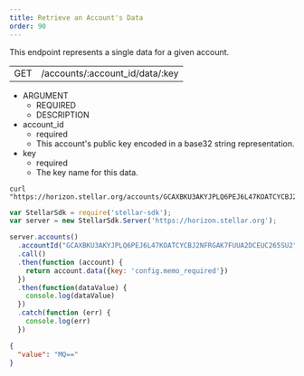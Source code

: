 ```yaml
---
title: Retrieve an Account's Data
order: 90
---
```



This endpoint represents a single data for a given account.

<Endpoint>

|  |  |
| --- | --- |
| GET | /accounts/:account_id/data/:key |

</Endpoint>

<NestedTable>

- ARGUMENT
  - REQUIRED
  - DESCRIPTION
- account_id
  - required
  - This account's public key encoded in a base32 string representation.
- key
  - required
  - The key name for this data.

</NestedTable>

<CodeExample title="Example Request">

```curl
curl "https://horizon.stellar.org/accounts/GCAXBKU3AKYJPLQ6PEJ6L47KOATCYCBJ2NFRGAK7FUUA2DCEUC265SU2/data/config.memo_required"
```

```JavaScript
var StellarSdk = require('stellar-sdk');
var server = new StellarSdk.Server('https://horizon.stellar.org');

server.accounts()
  .accountId("GCAXBKU3AKYJPLQ6PEJ6L47KOATCYCBJ2NFRGAK7FUUA2DCEUC265SU2")
  .call()
  .then(function (account) {
    return account.data({key: 'config.memo_required'})
  })
  .then(function(dataValue) {
    console.log(dataValue)
  })
  .catch(function (err) {
    console.log(err)
  })
```

</CodeExample>

<ExampleResponse title="Example Response">

```json
{
  "value": "MQ=="
}
```

</ExampleResponse>